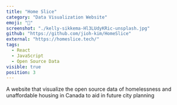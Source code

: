 ```yaml
---
title: "Home Slice"
category: "Data Visualization Website"
emoji: "🧰"
screenshot: "./kelly-sikkema-Hl3LUdyKRic-unsplash.jpg"
github: "https://github.com/jioh-kim/HomeSlice"
external: "https://homeslice.tech/"
tags:
  - React
  - JavaScript
  - Open Source Data
visible: true
position: 3
---
```


A website that visualize the open source data of homelessness and unaffordable housing in Canada to aid in future city planning
